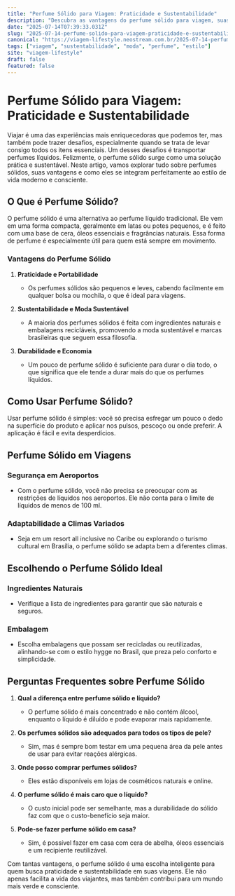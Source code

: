 ```yaml
---
title: "Perfume Sólido para Viagem: Praticidade e Sustentabilidade"
description: "Descubra as vantagens do perfume sólido para viagem, suas características sustentáveis e como ele se integra ao estilo de vida moderno e consciente."
date: "2025-07-14T07:39:33.031Z"
slug: "2025-07-14-perfume-solido-para-viagem-praticidade-e-sustentabilidade"
canonical: "https://viagem-lifestyle.neostream.com.br/2025-07-14-perfume-solido-para-viagem-praticidade-e-sustentabilidade"
tags: ["viagem", "sustentabilidade", "moda", "perfume", "estilo"]
site: "viagem-lifestyle"
draft: false
featured: false
---
```


# Perfume Sólido para Viagem: Praticidade e Sustentabilidade

Viajar é uma das experiências mais enriquecedoras que podemos ter, mas também pode trazer desafios, especialmente quando se trata de levar consigo todos os itens essenciais. Um desses desafios é transportar perfumes líquidos. Felizmente, o perfume sólido surge como uma solução prática e sustentável. Neste artigo, vamos explorar tudo sobre perfumes sólidos, suas vantagens e como eles se integram perfeitamente ao estilo de vida moderno e consciente.

## O Que é Perfume Sólido?

O perfume sólido é uma alternativa ao perfume líquido tradicional. Ele vem em uma forma compacta, geralmente em latas ou potes pequenos, e é feito com uma base de cera, óleos essenciais e fragrâncias naturais. Essa forma de perfume é especialmente útil para quem está sempre em movimento.

### Vantagens do Perfume Sólido

1. **Praticidade e Portabilidade**
   - Os perfumes sólidos são pequenos e leves, cabendo facilmente em qualquer bolsa ou mochila, o que é ideal para viagens.

2. **Sustentabilidade e Moda Sustentável**
   - A maioria dos perfumes sólidos é feita com ingredientes naturais e embalagens recicláveis, promovendo a moda sustentável e marcas brasileiras que seguem essa filosofia.

3. **Durabilidade e Economia**
   - Um pouco de perfume sólido é suficiente para durar o dia todo, o que significa que ele tende a durar mais do que os perfumes líquidos.

## Como Usar Perfume Sólido?

Usar perfume sólido é simples: você só precisa esfregar um pouco o dedo na superfície do produto e aplicar nos pulsos, pescoço ou onde preferir. A aplicação é fácil e evita desperdícios.

## Perfume Sólido em Viagens

### Segurança em Aeroportos

- Com o perfume sólido, você não precisa se preocupar com as restrições de líquidos nos aeroportos. Ele não conta para o limite de líquidos de menos de 100 ml.

### Adaptabilidade a Climas Variados

- Seja em um resort all inclusive no Caribe ou explorando o turismo cultural em Brasília, o perfume sólido se adapta bem a diferentes climas.

## Escolhendo o Perfume Sólido Ideal

### Ingredientes Naturais

- Verifique a lista de ingredientes para garantir que são naturais e seguros.

### Embalagem

- Escolha embalagens que possam ser recicladas ou reutilizadas, alinhando-se com o estilo hygge no Brasil, que preza pelo conforto e simplicidade.

## Perguntas Frequentes sobre Perfume Sólido

1. **Qual a diferença entre perfume sólido e líquido?**
   - O perfume sólido é mais concentrado e não contém álcool, enquanto o líquido é diluído e pode evaporar mais rapidamente.

2. **Os perfumes sólidos são adequados para todos os tipos de pele?**
   - Sim, mas é sempre bom testar em uma pequena área da pele antes de usar para evitar reações alérgicas.

3. **Onde posso comprar perfumes sólidos?**
   - Eles estão disponíveis em lojas de cosméticos naturais e online.

4. **O perfume sólido é mais caro que o líquido?**
   - O custo inicial pode ser semelhante, mas a durabilidade do sólido faz com que o custo-benefício seja maior.

5. **Pode-se fazer perfume sólido em casa?**
   - Sim, é possível fazer em casa com cera de abelha, óleos essenciais e um recipiente reutilizável.

Com tantas vantagens, o perfume sólido é uma escolha inteligente para quem busca praticidade e sustentabilidade em suas viagens. Ele não apenas facilita a vida dos viajantes, mas também contribui para um mundo mais verde e consciente.